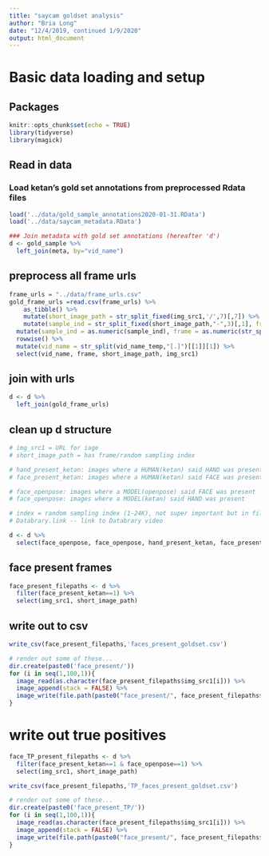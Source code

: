 ```yaml
---
title: "saycam goldset analysis"
author: "Bria Long"
date: "12/4/2019, continued 1/9/2020"
output: html_document
---
```


# Basic data loading and setup
## Packages
```r
knitr::opts_chunk$set(echo = TRUE)
library(tidyverse)
library(magick)
```

## Read in data 
### Load ketan's gold set annotations from preprocessed Rdata files
```r
load('../data/gold_sample_annotations2020-01-31.RData')
load('../data/saycam_metadata.RData')

### Join metadata with gold set annotations (hereafter 'd')
d <- gold_sample %>%
  left_join(meta, by="vid_name")
```

## preprocess all frame urls
```r
frame_urls = "../data/frame_urls.csv"
gold_frame_urls =read.csv(frame_urls) %>%
    as_tibble() %>%
    mutate(short_image_path = str_split_fixed(img_src1,'/',7)[,7]) %>%
    mutate(sample_ind = str_split_fixed(short_image_path,"-",3)[,1], frame_ind_temp = str_split_fixed(short_image_path,"-",3)[,3], vid_name_temp = str_split_fixed(short_image_path,"-",3)[,2]) %>%
  mutate(sample_ind = as.numeric(sample_ind), frame = as.numeric(str_split_fixed(frame_ind_temp,".jpg",3)[,1])) %>%
  rowwise() %>%
  mutate(vid_name = str_split(vid_name_temp,"[.]")[[1]][1]) %>%
  select(vid_name, frame, short_image_path, img_src1) 
```

## join with urls
```r
d <- d %>%
  left_join(gold_frame_urls)
```

## clean up d structure
```r
# img_src1 = URL for iage
# short_image_path = has frame/random sampling index

# hand_present_ketan: images where a HUMAN(ketan) said HAND was present 
# face_present_ketan: images where a HUMAN(ketan) said FACE was present 

# face_openpose: images where a MODEL(openpose) said FACE was present 
# face_openpose: images where a MODEL(ketan) said HAND was present 

# index = random sampling index (1-24K), not super important but in filename
# Databrary.link -- link to Databrary video

d <- d %>%
  select(face_openpose, face_openpose, hand_present_ketan, face_present_ketan, frame, vid_name, img_src1, short_image_path, Databrary.Link)
```

## face present frames
```r
face_present_filepaths <- d %>%
  filter(face_present_ketan==1) %>%
  select(img_src1, short_image_path) 
```

## write out to csv
```r
write_csv(face_present_filepaths,'faces_present_goldset.csv')

# render out some of these...
dir.create(paste0('face_present/'))
for (i in seq(1,100,1)){
  image_read(as.character(face_present_filepaths$img_src1[i])) %>%
  image_append(stack = FALSE) %>%
  image_write(file.path(paste0("face_present/", face_present_filepaths$short_image_path[i])))
}
```

# write out true positives
```r
face_TP_present_filepaths <- d %>%
  filter(face_present_ketan==1 & face_openpose==1) %>%
  select(img_src1, short_image_path) 

write_csv(face_present_filepaths,'TP_faces_present_goldset.csv')

# render out some of these...
dir.create(paste0('face_present_TP/'))
for (i in seq(1,100,1)){
  image_read(as.character(face_present_filepaths$img_src1[i])) %>%
  image_append(stack = FALSE) %>%
  image_write(file.path(paste0("face_present/", face_present_filepaths$short_image_path[i])))
}

```
